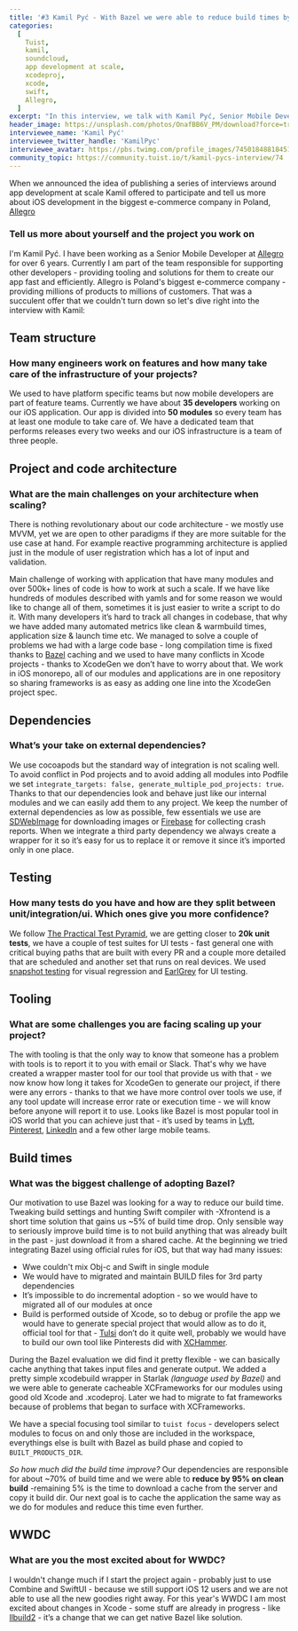 ```yaml
---
title: '#3 Kamil Pyć - With Bazel we were able to reduce build times by 70% on clean builds'
categories:
  [
    Tuist,
    kamil,
    soundcloud,
    app development at scale,
    xcodeproj,
    xcode,
    swift,
    Allegro,
  ]
excerpt: "In this interview, we talk with Kamil Pyć, Senior Mobile Developer at Allegro. Allegro is one of the few companies that have undertaken replacing Xcode's build system with Bazel, and that led them to an improvement in build times of roughly 95%. In this interview, Kamil shares more about Bazel's adoption, and some other insights about their project and teams."
header_image: https://unsplash.com/photos/OnafBB6V_PM/download?force=true&w=2400
interviewee_name: 'Kamil Pyć'
interviewee_twitter_handle: 'KamilPyc'
interviewee_avatar: https://pbs.twimg.com/profile_images/745018488184516608/Skzxzejl_400x400.jpg
community_topic: https://community.tuist.io/t/kamil-pycs-interview/74
---
```


When we announced the idea of publishing a series of interviews around app development at scale Kamil offered to participate and tell us more about iOS development in the biggest e-commerce company in Poland, [Allegro](https://allegro.pl)

### Tell us more about yourself and the project you work on

I'm Kamil Pyć. I have been working as a Senior Mobile Developer at [Allegro](https://allegro.pl) for over 6 years. Currently I am part of the team responsible for supporting other developers - providing tooling and solutions for them to create our app fast and efficiently. Allegro is Poland's biggest e-commerce company - providing millions of products to millions of customers. That was a succulent offer that we couldn't turn down so let's dive right into the interview with Kamil:

## Team structure

### How many engineers work on features and how many take care of the infrastructure of your projects?

We used to have platform specific teams but now mobile developers are part of feature teams. Currently we have about **35 developers** working on our iOS application. Our app is divided into **50 modules** so every team has at least one module to take care of. We have a dedicated team that performs releases every two weeks and our iOS infrastructure is a team of three people.

## Project and code architecture

### What are the main challenges on your architecture when scaling?

There is nothing revolutionary about our code architecture - we mostly use MVVM, yet we are open to other paradigms if they are more suitable for the use case at hand. For example reactive programming architecture is applied just in the module of user registration which has a lot of input and validation.

Main challenge of working with application that have many modules and over 500k+ lines of code is how to work at such a scale. If we have like hundreds of modules described with yamls and for some reason we would like to change all of them, sometimes it is just easier to write a script to do it. With many developers it’s hard to track all changes in codebase, that why we have added many automated metrics like clean & warmbuild times, application size & launch time etc.
We managed to solve a couple of problems we had with a large code base - long compilation time is fixed thanks to [Bazel](https://bazel.build/) caching and we used to have many conflicts in Xcode projects - thanks to XcodeGen we don’t have to worry about that.
We work in iOS monorepo, all of our modules and applications are in one repository so sharing frameworks is as easy as adding one line into the XcodeGen project spec.

## Dependencies

### What’s your take on external dependencies?

We use cocoapods but the standard way of integration is not scaling well. To avoid conflict in Pod projects and to avoid adding all modules into Podfile we set `integrate_targets: false, generate_multiple_pod_projects: true`. Thanks to that our dependencies look and behave just like our internal modules and we can easily add them to any project.
We keep the number of external dependencies as low as possible, few essentials we use are [SDWebImage](https://github.com/SDWebImage/SDWebImage) for downloading images or [Firebase](https://firebase.google.com/) for collecting crash reports. When we integrate a third party dependency we always create a wrapper for it so it’s easy for us to replace it or remove it since it’s imported only in one place.

## Testing

### How many tests do you have and how are they split between unit/integration/ui. Which ones give you more confidence?

We follow [The Practical Test Pyramid](https://martinfowler.com/articles/practical-test-pyramid.html), we are getting closer to **20k unit tests**, we have a couple of test suites for UI tests - fast general one with critical buying paths that are built with every PR and a couple more detailed that are scheduled and another set that runs on real devices. We used [snapshot testing](https://github.com/pointfreeco/swift-snapshot-testing) for visual regression and [EarlGrey](https://github.com/google/EarlGrey) for UI testing.

## Tooling

### What are some challenges you are facing scaling up your project?

The with tooling is that the only way to know that someone has a problem with tools is to report it to you with email or Slack. That's why we have created a wrapper master tool for our tool that provide us with that - we now know how long it takes for XcodeGen to generate our project, if there were any errors - thanks to that we have more control over tools we use, if any tool update will increase error rate or execution time - we will know before anyone will report it to use. Looks like Bazel is most popular tool in iOS world that you can achieve just that - it’s used by teams in [Lyft](https://www.lyft.com/), [Pinterest](https://www.pinterest.com/), [LinkedIn](https://www.linkedin.com/feed/) and a few other large mobile teams.

## Build times

### What was the biggest challenge of adopting Bazel?

Our motivation to use Bazel was looking for a way to reduce our build time. Tweaking build settings and hunting Swift compiler with -Xfrontend is a short time solution that gains us ~5% of build time drop. Only sensible way to seriously improve build time is to not build anything that was already built in the past - just download it from a shared cache.
At the beginning we tried integrating Bazel using official rules for iOS, but that way had many issues:

- Wwe couldn't mix Obj-c and Swift in single module
- We would have to migrated and maintain BUILD files for 3rd party dependencies
- It’s impossible to do incremental adoption - so we would have to migrated all of our modules at once
- Build is performed outside of Xcode, so to debug or profile the app we would have to generate special project that would allow as to do it, official tool for that - [Tulsi](https://github.com/bazelbuild/tulsi) don’t do it quite well, probably we would have to build our own tool like Pinterests did with [XCHammer](https://github.com/pinterest/xchammer).

During the Bazel evaluation we did find it pretty flexible - we can basically cache anything that takes input files and generate output. We added a pretty simple xcodebuild wrapper in Starlak _(language used by Bazel)_ and we were able to generate cacheable XCFrameworks for our modules using good old Xcode and .xcodeproj. Later we had to migrate to fat frameworks because of problems that began to surface with XCFrameworks.

We have a special focusing tool similar to `tuist focus` - developers select modules to focus on and only those are included in the workspace, everythings else is built with Bazel as build phase and copied to `BUILT_PRODUCTS_DIR`.

_So how much did the build time improve?_ Our dependencies are responsible for about ~70% of build time and we were able to **reduce by 95% on clean build** -remaining 5% is the time to download a cache from the server and copy it build dir. Our next goal is to cache the application the same way as we do for modules and reduce this time even further.

## WWDC

### What are you the most excited about for WWDC?

I wouldn't change much if I start the project again - probably just to use Combine and SwiftUI - because we still support iOS 12 users and we are not able to use all the new goodies right away.
For this year's WWDC I am most excited about changes in Xcode - some stuff are already in progress - like [llbuild2](https://github.com/apple/swift-llbuild2) - it’s a change that we can get native Bazel like solution.
